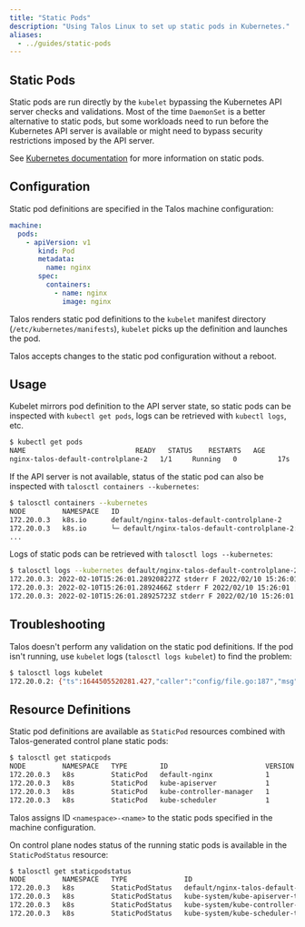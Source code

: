 ```yaml
---
title: "Static Pods"
description: "Using Talos Linux to set up static pods in Kubernetes."
aliases:
  - ../guides/static-pods
---
```


## Static Pods

Static pods are run directly by the `kubelet` bypassing the Kubernetes API server checks and validations.
Most of the time `DaemonSet` is a better alternative to static pods, but some workloads need to run
before the Kubernetes API server is available or might need to bypass security restrictions imposed by the API server.

See [Kubernetes documentation](https://kubernetes.io/docs/tasks/configure-pod-container/static-pod/) for more information on static pods.

## Configuration

Static pod definitions are specified in the Talos machine configuration:

```yaml
machine:
  pods:
    - apiVersion: v1
       kind: Pod
       metadata:
         name: nginx
       spec:
         containers:
           - name: nginx
             image: nginx
```

Talos renders static pod definitions to the `kubelet` manifest directory (`/etc/kubernetes/manifests`), `kubelet` picks up the definition and launches the pod.

Talos accepts changes to the static pod configuration without a reboot.

## Usage

Kubelet mirrors pod definition to the API server state, so static pods can be inspected with `kubectl get pods`, logs can be retrieved with `kubectl logs`, etc.

```bash
$ kubectl get pods
NAME                           READY   STATUS    RESTARTS   AGE
nginx-talos-default-controlplane-2   1/1     Running   0          17s
```

If the API server is not available, status of the static pod can also be inspected with `talosctl containers --kubernetes`:

```bash
$ talosctl containers --kubernetes
NODE         NAMESPACE   ID                                                                                      IMAGE                                                   PID    STATUS
172.20.0.3   k8s.io      default/nginx-talos-default-controlplane-2                                              registry.k8s.io/pause:3.6                               4886   SANDBOX_READY
172.20.0.3   k8s.io      └─ default/nginx-talos-default-controlplane-2:nginx:4183a7d7a771                        docker.io/library/nginx:latest
...
```

Logs of static pods can be retrieved with `talosctl logs --kubernetes`:

```bash
$ talosctl logs --kubernetes default/nginx-talos-default-controlplane-2:nginx:4183a7d7a771
172.20.0.3: 2022-02-10T15:26:01.289208227Z stderr F 2022/02/10 15:26:01 [notice] 1#1: using the "epoll" event method
172.20.0.3: 2022-02-10T15:26:01.2892466Z stderr F 2022/02/10 15:26:01 [notice] 1#1: nginx/1.21.6
172.20.0.3: 2022-02-10T15:26:01.28925723Z stderr F 2022/02/10 15:26:01 [notice] 1#1: built by gcc 10.2.1 20210110 (Debian 10.2.1-6)
```

## Troubleshooting

Talos doesn't perform any validation on the static pod definitions.
If the pod isn't running, use `kubelet` logs (`talosctl logs kubelet`) to find the problem:

```bash
$ talosctl logs kubelet
172.20.0.2: {"ts":1644505520281.427,"caller":"config/file.go:187","msg":"Could not process manifest file","path":"/etc/kubernetes/manifests/talos-default-nginx-gvisor.yaml","err":"invalid pod: [spec.containers: Required value]"}
```

## Resource Definitions

Static pod definitions are available as `StaticPod` resources combined with Talos-generated control plane static pods:

```bash
$ talosctl get staticpods
NODE         NAMESPACE   TYPE        ID                        VERSION
172.20.0.3   k8s         StaticPod   default-nginx             1
172.20.0.3   k8s         StaticPod   kube-apiserver            1
172.20.0.3   k8s         StaticPod   kube-controller-manager   1
172.20.0.3   k8s         StaticPod   kube-scheduler            1
```

Talos assigns ID `<namespace>-<name>` to the static pods specified in the machine configuration.

On control plane nodes status of the running static pods is available in the `StaticPodStatus` resource:

```bash
$ talosctl get staticpodstatus
NODE         NAMESPACE   TYPE              ID                                                           VERSION   READY
172.20.0.3   k8s         StaticPodStatus   default/nginx-talos-default-controlplane-2                         2         True
172.20.0.3   k8s         StaticPodStatus   kube-system/kube-apiserver-talos-default-controlplane-2            2         True
172.20.0.3   k8s         StaticPodStatus   kube-system/kube-controller-manager-talos-default-controlplane-2   3         True
172.20.0.3   k8s         StaticPodStatus   kube-system/kube-scheduler-talos-default-controlplane-2            3         True
```
